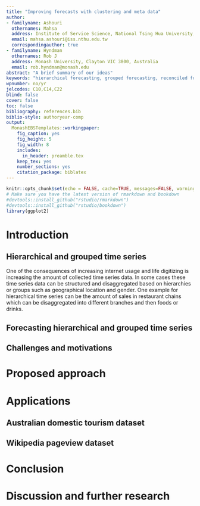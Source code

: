 ```yaml
---
title: "Improving forecasts with clustering and meta data"
author:
- familyname: Ashouri
  othernames: Mahsa
  address: Institute of Service Science, National Tsing Hua University, Taiwan
  email: mahsa.ashouri@iss.nthu.edu.tw
  correspondingauthor: true
- familyname: Hyndman
  othernames: Rob J
  address: Monash University, Clayton VIC 3800, Australia
  email: rob.hyndman@monash.edu
abstract: "A brief summary of our ideas"
keywords: "hierarchical forecasting, grouped forecasting, reconciled forecast, linear regression, ..."
wpnumber: no/yr
jelcodes: C10,C14,C22
blind: false
cover: false
toc: false
bibliography: references.bib
biblio-style: authoryear-comp
output:
  MonashEBSTemplates::workingpaper:
    fig_caption: yes
    fig_height: 5
    fig_width: 8
    includes:
      in_header: preamble.tex
    keep_tex: yes
    number_sections: yes
    citation_package: biblatex
---
```


```r
knitr::opts_chunk$set(echo = FALSE, cache=TRUE, messages=FALSE, warning=FALSE)
# Make sure you have the latest version of rmarkdown and bookdown
#devtools::install_github("rstudio/rmarkdown")
#devtools::install_github("rstudio/bookdown")
library(ggplot2)
```


# Introduction

## Hierarchical and grouped time series

One of the consequences of increasing internet usage and life digitizing is increasing the amount of collected time series data. In some cases these time series data can be structured and disaggregated based on hierarchies or groups such as geographical location and gender. One example for hierarchical time series can be the amount of sales in restaurant chains which can be disaggregated into different branches and then foods or drinks. 

## Forecasting hierarchical and grouped time series

## Challenges and motivations

# Proposed approach

# Applications

## Australian domestic tourism dataset

## Wikipedia pageview dataset

# Conclusion

# Discussion and further research





